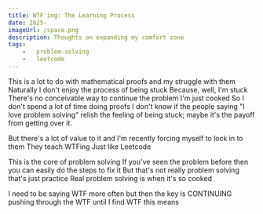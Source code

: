 ```yaml
---
title: WTF'ing: The Learning Process
date: 2025-
imageUrl: /space.png
description: Thoughts on expanding my comfort zone
tags:
    -   problem-solving
    -   leetcode
---
```


This is a lot to do with mathematical proofs and my struggle with them
Naturally I don't enjoy the process of being stuck
Because, well, I'm stuck
There's no conceivable way to continue the problem I'm just cooked
So I don't spend a lot of time doing proofs
I don't know if the people saying "I love problem solving" relish the feeling of being stuck; maybe it's the payoff from getting over it.

But there's a lot of value to it and I'm recently forcing myself to lock in to them
They teach WTFing
Just like Leetcode

This is the core of problem solving
If you've seen the problem before then you can easily do the steps to fix it
But that's not really problem solving that's just practice
Real problem solving is when it's so cooked

I need to be saying WTF more often
but then the key is CONTINUING
pushing through the WTF until I find WTF this means
